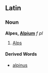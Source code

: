 ==Latin==
===Noun===
'''Alpes, [[Wiktionary Appendix:Latin third declension|Alpium]]''' ''f pl''

#[[Alps]]
====Derived Words====
*[[alpinus]]